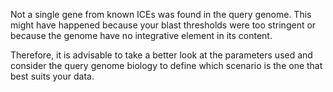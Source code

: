 Not a single gene from known ICEs was found in the query genome. This might have happened because your blast thresholds were too stringent or because the genome have no integrative element in its content.

Therefore, it is advisable to take a better look at the parameters used and consider the query genome biology to define which scenario is the one that best suits your data.
